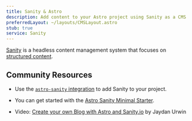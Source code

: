 ```yaml
---
title: Sanity & Astro
description: Add content to your Astro project using Sanity as a CMS
preferredLayout: ~/layouts/CMSLayout.astro
stub: true
service: Sanity
---
```


[Sanity](http://sanity.io) is a headless content management system that focuses on [structured content](https://www.sanity.io/structured-content-platform).

## Community Resources 

- Use the [`astro-sanity` integration](https://github.com/littlesticks/astro-sanity) to add Sanity to your project.

- You can get started with the [Astro Sanity Minimal Starter](https://github.com/littlesticks/astro-sanity-minimal-starter).

- Video: [Create your own Blog with Astro and Sanity.io](https://www.youtube.com/watch?v=-jAWLTfsSQw) by Jaydan Urwin
